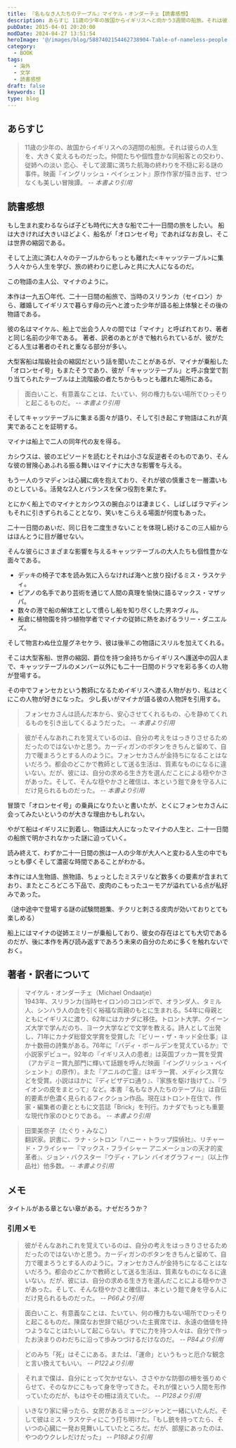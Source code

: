 ```yaml
---
title: 『名もなき人たちのテーブル』マイケル・オンダーチェ【読書感想】
description: あらすじ 11歳の少年の故国からイギリスへと向かう3週間の船旅。それは彼らの人生を、大きく変えるものだった。仲間たちや個性豊かな同船客との交わり、従姉への淡い 恋心、そして波瀾に満ちた航海の終わりを不穏に彩る謎の事件。映画『イングリッシュ・ペイシェント』原作作家が描き出す、せつなくも美しい冒険譚。
pubDate: 2015-04-01 20:20:00
modDate: 2024-04-27 13:51:54
heroImage: '@/images/blog/5887402154462738904-Table-of-nameless-people.webp'
category:
  - BOOK
tags:
  - 海外
  - 文学
  - 読書感想
draft: false
keywords: []
type: blog
---
```


## あらすじ

> 11歳の少年の、故国からイギリスへの3週間の船旅。それは彼らの人生を、大きく変えるものだった。仲間たちや個性豊かな同船客との交わり、従姉への淡い 恋心、そして波瀾に満ちた航海の終わりを不穏に彩る謎の事件。映画『イングリッシュ・ペイシェント』原作作家が描き出す、せつなくも美しい冒険譚。 <cite>-- 本書より引用</cite>

## 読書感想

もし生まれ変わるならば子ども時代に大きな船で二十一日間の旅をしたい。 船は大きければ大きいほどよく、船名が「オロンセイ号」であればなお良し、そこは世界の縮図である。

そして上流に済む人々のテーブルからもっとも離れた&lt;キャッツテーブル&gt;に集う人々から人生を学び、旅の終わりに悲しみと共に大人になるのだ。

この物語の主人公、マイナのように。

本作は一九五〇年代、二十一日間の船旅で、当時のスリランカ（セイロン）から、離婚してイギリスで暮らす母の元へと渡った少年が語る船上体験とその後の物語である。

彼の名はマイケル、船上で出会う人々の間では「マイナ」と呼ばれており、著者と同じ名前の少年である。 著者、訳者のあとがきで触れられているが、彼がたどる人生は著者のそれと重なる部分が多い。

大型客船は階級社会の縮図だという話を聞いたことがあるが、マイナが乗船した「オロンセイ号」もまたそうであり、彼が「キャッツテーブル」と呼ぶ食堂で割り当てられたテーブルは上流階級の者たちからもっとも離れた場所にある。

> 面白いこと、有意義なことは、たいてい、何の権力もない場所でひっそりと起こるものだ。 <cite>-- 本書より引用</cite>

そしてキャッツテーブルに集まる面々が語り、そして引き起こす物語はこれが真実であることを証明する。

マイナは船上で二人の同年代の友を得る。

カシウスは、彼のエピソードを読むとそれは小さな反逆者そのものであり、そんな彼の冒険心あふれる振る舞いはマイナに大きな影響を与える。

もう一人のラマディンは心臓に病を抱えており、それが彼の慎重さを一層濃いものとしている。活発な2人とバランスを保つ役割を果たす。

とにかく船上でのマイナとカシウスの腕白ぶりは凄まじく、しばしばラマディンもそれに引きずられることとなり、笑いをこらえる場面が何度もあった。

二十一日間のあいだ、同じ日を二度生きないことを体現し続けるこの三人組からはほんとうに目が離せない。

そんな彼らにさまざまな影響を与えるキャッツテーブルの大人たちも個性豊かな面々である。

- デッキの椅子で本を読み気に入らなければ海へと放り投げるミス・ラスケティ。
- ピアノの名手であり芸術を通じて人間の真理を愉快に語るマックス・マザッパ。
- 数々の港で船の解体工として慣らし船を知り尽くした男ネヴィル。
- 船倉に植物園を持つ植物学者でマイナの従姉に熱をあげるラリー・ダニエルズ。

そして物言わぬ仕立屋グネセケラ、彼は後半この物語にスリルを加えてくれる。

そこは大型客船、世界の縮図、爵位を持つ金持ちからイギリスへ護送中の囚人まで、キャッツテーブルのメンバー以外にも二十一日間のドラマを彩る多くの人物が登場する。

その中でフォンセカという教師になるためイギリスへ渡る人物がおり、私はとくにこの人物が好きになった。
少し長いがマイナが語る彼の人物評を引用する。

> フォンセカさんは読んだ本から、安心させてくれるもの、心を静めてくれるものを引き出してくるようだった。 <cite>-- 本書より引用</cite>

> 彼がそんなあれこれを覚えているのは、自分の考えをはっきりさせるためだったのではないかと思う。カーディガンのボタンをきちんと留めて、自力で暖まろうとする人のように。フォンセカさんが金持ちになることはないだろう。都会のどこかで教師として送る生活は、質素なものになるに違いない。だが、彼には、自分の求める生き方を選んだことによる穏やかさがあった。そして、そんな穏やかさと確信は、本という鎧で身を守る人にだけ見られるものだった。 <cite>-- 本書より引用</cite>

冒頭で「オロンセイ号」の乗員になりたいと書いたが、とくにフォンセカさんに会ってみたいというのが大きな理由かもしれない。

やがて船はイギリスに到着し、物語は大人になったマイナの人生と、二十一日間の船旅で明かされなかった謎に迫っていく。

読み終えて、わずか二十一日間の旅は一人の少年が大人へと変わる人生の中でもっとも儚くそして濃密な時間であることがわかる。

本作には人生物語、旅物語、ちょっとしたミステリなど数多くの要素が含まれており、またところどころ下品で、皮肉のこもったユーモアが溢れている点が私好みであった。

（途中途中で登場する謎の試験問題集、チクリと刺さる皮肉が効いておりとても楽しめる）

船上にはマイナの従姉エミリーが乗船しており、彼女の存在はとても大切であるのだが、後に本作を再び読み返すであろう未来の自分のために多くを触れないでおく。

<div class='not-prose'>
  <div data-vc_mylinkbox_id='886766644'></div>
</div>

## 著者・訳者について

> マイケル・オンダーチェ（Michael Ondaatje） <br />
> 1943年、スリランカ(当時セイロン)のコロンボで、オランダ人、タミル人、シンハラ人の血を引く裕福な両親のもとに生まれる。54年に母親とともにイギリスに渡り、62年にはカナダに移住。トロント大学、クイーンズ大学で学んだのち、ヨーク大学などで文学を教える。詩人として出発し、71年にカナダ総督文学賞を受賞した『ビリー・ザ・キッド全仕事』ほか十数冊の詩集がある。76年に『バディ・ボールデンを覚えているか』で小説家デビュー。92年の『イギリス人の患者』は英国ブッカー賞を受賞（アカデミー賞九部門に輝いて話題を呼んだ映画『イングリッシュ・ペイシェント』の原作）。また『アニルの亡霊』はギラー賞、メディシス賞などを受賞。小説はほかに『ディビザデロ通り』、『家族を駆け抜けて』、『ライオンの皮をまとって』など。本書『名もなき人たちのテーブル』は自伝的要素が色濃く見られるフィクション作品。現在はトロント在住で、作家・編集者の妻とともに文芸誌「Brick」を刊行。カナダでもっとも重要な現代作家のひとりである。 <cite>-- 本書より引用</cite>

> 田栗美奈子（たぐり・みなこ）<br />
> 翻訳家。訳書に、ラナ・シトロン『ハニー・トラップ探偵社』、リチャード・フライシャー『マックス・フライシャー アニメーションの天才的変革者』、ジョン・バクスター『ウディ・アレン バイオグラフィー』（以上作品社）他多数。 <cite>-- 本書より引用</cite>

## メモ

タイトルがある章とない章がある。ナゼだろうか？

### 引用メモ

> 彼がそんなあれこれを覚えているのは、自分の考えをはっきりさせるためだったのではないかと思う。カーディガンのボタンをきちんと留めて、自力で暖まろうとする人のように。フォンセカさんが金持ちになることはないだろう。都会のどこかで教師として送る生活は、質素なものになるに違いない。だが、彼には、自分の求める生き方を選んだことによる穏やかさがあった。そして、そんな穏やかさと確信は、本という鎧で身を守る人にだけ見られるものだった。 <cite>-- P66より引用</cite>

> 面白いこと、有意義なことは、たいてい、何の権力もない場所でひっそりと起こるものだ。陳腐なお世辞で結びついた主賓席では、永遠の価値を持つようなことはたいして起こらない。すでに力を持つ人々は、自分で作ったお決まりのわだちに沿って歩みつづけるだけなのだ。 <cite>-- P84より引用</cite>

> どのみち「死」はそこにある。または、「運命」というもっと厄介な観念と言い換えてもいい。 <cite>-- P122より引用</cite>

> それまで僕は、自分にとって欠かせない、ささやかな防御の柵を張りめぐらせて、そのなかにこもって身を守ってきた。それが僕という人間を形作っていたのだが、もはやその柵は消えていた。 <cite>-- P128より引用</cite>

> いきなり家に帰ったら、女房があるミュージシャンと一緒にいたんだ。そして彼はミス・ラスケティにこう打ち明けた。「もし銃を持ってたら、そいつの心臓に一発お見舞いしていたところだ。だが、部屋にあったのは、やつのウクレレだけだった」 <cite>-- P188より引用</cite>
